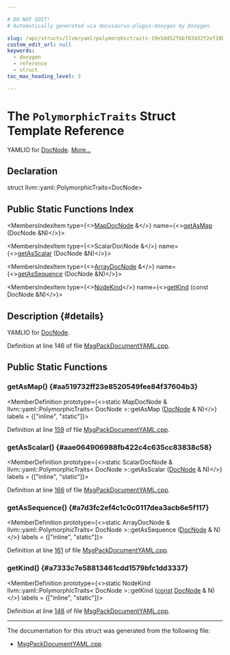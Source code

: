 ```yaml
---

# DO NOT EDIT!
# Automatically generated via docusaurus-plugin-doxygen by Doxygen.

slug: /api/structs/llvm/yaml/polymorphictraits-19e5dd52fbbf83432f2ef10bff306b26
custom_edit_url: null
keywords:
  - doxygen
  - reference
  - struct
toc_max_heading_level: 3

---
```





# The `PolymorphicTraits` Struct Template Reference

<DoxygenPage pluginConfig={pluginConfig}>

YAMLIO for <a href="/docs/api/classes/llvm/msgpack/docnode">DocNode</a>. <a href="#details">More...</a>

## Declaration

<CodeBlock>struct llvm::yaml::PolymorphicTraits&lt;DocNode&gt;</CodeBlock>

## Public Static Functions Index

<MembersIndex>

<MembersIndexItem
  type={<><a href="/docs/api/classes/llvm/msgpack/mapdocnode">MapDocNode</a> &amp;</>}
  name={<><a href="#aa519732ff23e8520549fee84f37604b3">getAsMap</a> (DocNode &amp;N)</>}>
</MembersIndexItem>

<MembersIndexItem
  type={<>ScalarDocNode &amp;</>}
  name={<><a href="#aae064906988fb422c4c635cc83838c58">getAsScalar</a> (DocNode &amp;N)</>}>
</MembersIndexItem>

<MembersIndexItem
  type={<><a href="/docs/api/classes/llvm/msgpack/arraydocnode">ArrayDocNode</a> &amp;</>}
  name={<><a href="#a7d3fc2ef4c1c0c0117dea3acb6e5f117">getAsSequence</a> (DocNode &amp;N)</>}>
</MembersIndexItem>

<MembersIndexItem
  type={<><a href="/docs/api/namespaces/llvm/yaml/#a388c981224806a01d8de4172d5322d3d">NodeKind</a></>}
  name={<><a href="#a7333c7e58813461cdd1579bfc1dd3337">getKind</a> (const DocNode &amp;N)</>}>
</MembersIndexItem>

</MembersIndex>

## Description {#details}

YAMLIO for <a href="/docs/api/classes/llvm/msgpack/docnode">DocNode</a>.

Definition at line 146 of file <a href="/docs/api/files/lib/lib/binaryformat/msgpackdocumentyaml-cpp">MsgPackDocumentYAML.cpp</a>.

<SectionDefinition>

## Public Static Functions

### getAsMap() {#aa519732ff23e8520549fee84f37604b3}

<MemberDefinition
  prototype={<>static MapDocNode &amp; llvm::yaml::PolymorphicTraits&lt; DocNode &gt;::getAsMap (<a href="/docs/api/classes/llvm/msgpack/docnode">DocNode</a> &amp; N)</>}
  labels = {["inline", "static"]}>

Definition at line <a href="/docs/api/files/lib/lib/binaryformat/msgpackdocumentyaml-cpp/#l00159">159</a> of file <a href="/docs/api/files/lib/lib/binaryformat/msgpackdocumentyaml-cpp">MsgPackDocumentYAML.cpp</a>.
</MemberDefinition>

### getAsScalar() {#aae064906988fb422c4c635cc83838c58}

<MemberDefinition
  prototype={<>static ScalarDocNode &amp; llvm::yaml::PolymorphicTraits&lt; DocNode &gt;::getAsScalar (<a href="/docs/api/classes/llvm/msgpack/docnode">DocNode</a> &amp; N)</>}
  labels = {["inline", "static"]}>

Definition at line <a href="/docs/api/files/lib/lib/binaryformat/msgpackdocumentyaml-cpp/#l00166">166</a> of file <a href="/docs/api/files/lib/lib/binaryformat/msgpackdocumentyaml-cpp">MsgPackDocumentYAML.cpp</a>.
</MemberDefinition>

### getAsSequence() {#a7d3fc2ef4c1c0c0117dea3acb6e5f117}

<MemberDefinition
  prototype={<>static ArrayDocNode &amp; llvm::yaml::PolymorphicTraits&lt; DocNode &gt;::getAsSequence (<a href="/docs/api/classes/llvm/msgpack/docnode">DocNode</a> &amp; N)</>}
  labels = {["inline", "static"]}>

Definition at line <a href="/docs/api/files/lib/lib/binaryformat/msgpackdocumentyaml-cpp/#l00161">161</a> of file <a href="/docs/api/files/lib/lib/binaryformat/msgpackdocumentyaml-cpp">MsgPackDocumentYAML.cpp</a>.
</MemberDefinition>

### getKind() {#a7333c7e58813461cdd1579bfc1dd3337}

<MemberDefinition
  prototype={<>static NodeKind llvm::yaml::PolymorphicTraits&lt; DocNode &gt;::getKind (<a href="/docs/api/files/lib/lib/target/lib/target/aarch64/aarch64promoteconstant-cpp/#a90f8350fecae261c25be85d38b451bff">const</a> <a href="/docs/api/classes/llvm/msgpack/docnode">DocNode</a> &amp; N)</>}
  labels = {["inline", "static"]}>

Definition at line <a href="/docs/api/files/lib/lib/binaryformat/msgpackdocumentyaml-cpp/#l00148">148</a> of file <a href="/docs/api/files/lib/lib/binaryformat/msgpackdocumentyaml-cpp">MsgPackDocumentYAML.cpp</a>.
</MemberDefinition>

</SectionDefinition>

<hr/>

The documentation for this struct was generated from the following file:

<ul>
<li><a href="/docs/api/files/lib/lib/binaryformat/msgpackdocumentyaml-cpp">MsgPackDocumentYAML.cpp</a></li>
</ul>

</DoxygenPage>
